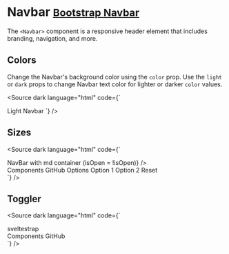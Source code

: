 
<Meta title="Components/Navbar" />

# Navbar <small class="bootstrap-docs">[Bootstrap Navbar](https://getbootstrap.com/docs/5.3/components/navbar/)</small>

The `<Navbar>` component is a responsive header element that includes branding, navigation, and more.

<Canvas>
  <Story of={NavbarStories.Basic} />
</Canvas>

<Controls of={NavbarStories.Basic} />

## Colors

Change the Navbar's background color using the `color` prop. Use the `light` or `dark` props to change Navbar text color for lighter or darker `color` values.

<Canvas withSource="none">
  <Story of={NavbarStories.Colors} />
</Canvas>

<Source dark language="html" code={`
<script lang="ts">
</script>

<Navbar color="light">
  <NavbarBrand href="/">Light Navbar</NavbarBrand>
</Navbar>
`} />

## Sizes

<Canvas withSource="none">
  <Story of={NavbarStories.Sizes} />
</Canvas>

<Source dark language="html" code={`
<script lang="ts">
    Collapse,
    NavbarToggler,
    NavbarBrand,
    Nav,
    Navbar,
    NavItem,
    NavLink,
    Dropdown,
    DropdownToggle,
    DropdownMenu,
    DropdownItem
  } from '@sveltestrap/sveltestrap';

  let isOpen = false;

  function handleUpdate(event) {
    isOpen = event.detail.isOpen;
  }
</script>

<Navbar color="light" light expand="md" container="md">
  <NavbarBrand href="/">NavBar with md container</NavbarBrand>
  <NavbarToggler on:click={() => (isOpen = !isOpen)} />
  <Collapse {isOpen} navbar expand="md" on:update={handleUpdate}>
    <Nav class="ms-auto" navbar>
      <NavItem>
        <NavLink href="#components/">Components</NavLink>
      </NavItem>
      <NavItem>
        <NavLink href="https://github.com/sveltestrap/sveltestrap">GitHub</NavLink>
      </NavItem>
      <Dropdown nav inNavbar>
        <DropdownToggle nav caret>Options</DropdownToggle>
        <DropdownMenu end>
          <DropdownItem>Option 1</DropdownItem>
          <DropdownItem>Option 2</DropdownItem>
          <DropdownItem divider />
          <DropdownItem>Reset</DropdownItem>
        </DropdownMenu>
      </Dropdown>
    </Nav>
  </Collapse>
</Navbar>
`} />

## Toggler

<Canvas withSource="none">
  <Story of={NavbarStories.Toggler} />
</Canvas>

<Source dark language="html" code={`
<script lang="ts">
    Collapse,
    Nav,
    Navbar,
    NavbarBrand,
    NavbarToggler
  } from '@sveltestrap/sveltstrap';
</script>

<Navbar color="light" light>
  <NavbarBrand href="/" class="me-auto">sveltestrap</NavbarBrand>
  <NavbarToggler on:click={toggle} />
  <Collapse {isOpen} navbar>
    <Nav navbar>
      <NavItem>
        <NavLink href="#components/">Components</NavLink>
      </NavItem>
      <NavItem>
        <NavLink href="https://github.com/sveltestrap/sveltestrap">GitHub</NavLink>
      </NavItem>
    </Nav>
  </Collapse>
</Navbar>
`} />

